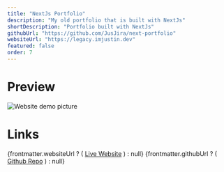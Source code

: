 ```yaml
---
title: "NextJs Portfolio"
description: "My old portfolio that is built with NextJs"
shortDescription: "Portfolio built with NextJs"
githubUrl: "https://github.com/JusJira/next-portfolio"
websiteUrl: "https://legacy.imjustin.dev"
featured: false
order: 7
---
```



# Preview

<div class="flex items-center justify-center max-w-[600px] m-auto">
  <Image src={webImage} alt="Website demo picture" />
</div>

# Links

<div class="flex flex-col">
  {frontmatter.websiteUrl ? (
    <a href={frontmatter.websiteUrl}>Live Website</a>
  ) : null}
  {frontmatter.githubUrl ? (
    <a href={frontmatter.githubUrl}>Github Repo</a>
  ) : null}
</div>
